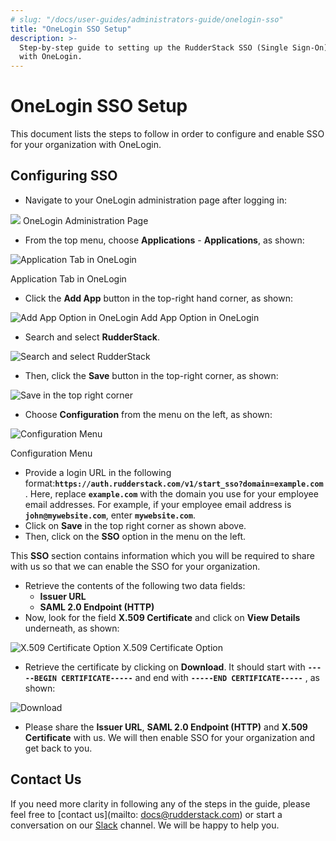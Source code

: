 ```yaml
---
# slug: "/docs/user-guides/administrators-guide/onelogin-sso"
title: "OneLogin SSO Setup"
description: >-
  Step-by-step guide to setting up the RudderStack SSO (Single Sign-On) feature
  with OneLogin.
---
```


# OneLogin SSO Setup

This document lists the steps to follow in order to configure and enable SSO for your organization with OneLogin.

## Configuring SSO

- Navigate to your OneLogin administration page after logging in:

<img src="../../../images/assets/1 (11).png" />
<span class="imageTitle">OneLogin Administration Page</span>


- From the top menu, choose **Applications** - **Applications**, as shown:

<!--![Application Tab in OneLogin](../../.gitbook/assets/2 (6).png)-->

<img src="../../../images/assets/2 (6).png" alt="Application Tab in OneLogin" />

<span class="imageTitle">Application Tab in OneLogin</span>

- Click the **Add App** button in the top-right hand corner, as shown:


<!--![Add App Option in OneLogin](../../.gitbook/assets/3 (2) (1).png)-->

<img src="../../../images/assets/3 (2) (1).png" alt="Add App Option in OneLogin" />
<span class="imageTitle">Add App Option in OneLogin</span>

- Search and select **RudderStack**.

<!--![](../../.gitbook/assets/image (58).png)-->

<img src="../../../images/assets/image (58).png" alt="Search and select RudderStack" />

- Then, click the **Save** button in the top-right corner, as shown:

<!--![](../../.gitbook/assets/4 (4).png)-->

<img src="../../../images/assets/4 (4).png" alt="Save in the top right corner" />

- Choose **Configuration** from the menu on the left, as shown:

<!--![Configuration Menu](../../.gitbook/assets/image (32).png)-->

<img src="../../../images/assets/image (32).png" alt="Configuration Menu" />

<span class="imageTitle">Configuration Menu</span>

- Provide a login URL in the following format:**`https://auth.rudderstack.com/v1/start_sso?domain=example.com`** . Here, replace **`example.com`** with the domain you use for your employee email addresses. For example, if your employee email address is **`john@mywebsite.com`**, enter **`mywebsite.com`**.
- Click on **Save** in the top right corner as shown above.
- Then, click on the **SSO** option in the menu on the left.

<div class="successBlock">

  This **SSO** section contains information which you will be required to share
  with us so that we can enable the SSO for your organization.
</div>

- Retrieve the contents of the following two data fields:
  - **Issuer URL**
  - **SAML 2.0 Endpoint \(HTTP\)**
- Now, look for the field **X.509 Certificate** and click on **View Details** underneath, as shown:


<!--![X.509 Certificate Option](../../.gitbook/assets/image (35).png)-->

<img src="../../../images/assets/image (35).png" alt="X.509 Certificate Option" />
<span class="imageTitle">X.509 Certificate Option</span>

- Retrieve the certificate by clicking on **Download**. It should start with **`-----BEGIN CERTIFICATE-----`** and end with **`-----END CERTIFICATE-----`** , as shown:

<!--![](../../.gitbook/assets/5 (8) (1) (1).png)-->

<img src="../../../images/assets/5 (8) (1) (1).png" alt="Download" />

- Please share the **Issuer URL**, **SAML 2.0 Endpoint \(HTTP\)** and **X.509 Certificate** with us. We will then enable SSO for your organization and get back to you.

## Contact Us

If you need more clarity in following any of the steps in the guide, please feel free to [contact us](mailto: docs@rudderstack.com) or start a conversation on our [Slack](https://rudderstack.com/join-rudderstack-slack-community) channel. We will be happy to help you.
